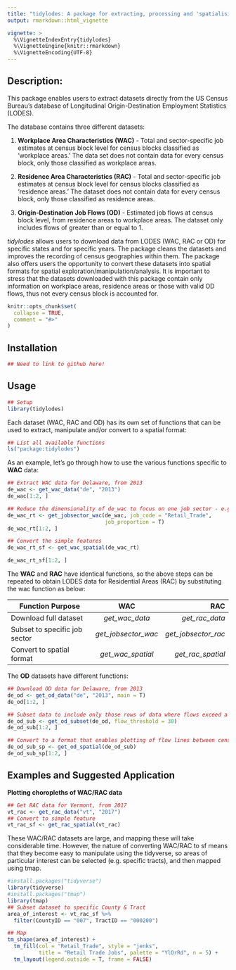 ```yaml
---
title: "tidylodes: A package for extracting, processing and 'spatialising' data from the US Census Bureau's LODES database"
output: rmarkdown::html_vignette

vignette: >
  %\VignetteIndexEntry{tidylodes}
  %\VignetteEngine{knitr::rmarkdown}
  %\VignetteEncoding{UTF-8}
---
```


## Description: 
This package enables users to extract datasets directly from the US Census Bureau's database of Longitudinal
Origin-Destination Employment Statistics (LODES).

The database contains three different datasets:
  
  1. **Workplace Area Characteristics (WAC)** - Total and sector-specific job estimates at census block level for census blocks classified as 'workplace areas.' The data set does not contain data for every census block, only those classified as workplace areas.
  
  2. **Residence Area Characteristics (RAC)** - Total and sector-specific job estimates at census block level for census blocks classified as 'residence areas.' The dataset does not contain data for every census block, only those classified as residence areas.
  
  3. **Origin-Destination Job Flows (OD)** - Estimated job flows at census block level, from residence areas to workplace areas. The dataset only includes flows of greater than or equal to 1. 

*tidylodes* allows users to download data from LODES (WAC, RAC or OD) for specific states and for specific years. The package cleans the datasets and improves the recording of census geographies within them. The package also offers users the opportunity to convert these datasets into spatial formats for spatial exploration/manipulation/analysis. It is important to stress that the datasets downloaded with this package contain only information on workplace areas, residence areas or those with valid OD flows, thus not every census block is accounted for. 

```r
knitr::opts_chunk$set(
  collapse = TRUE,
  comment = "#>"
)
```

## Installation

```r
## Need to link to github here!
```



## Usage 

```r
## Setup
library(tidylodes)
```

Each dataset (WAC, RAC and OD) has its own set of functions that can be used to extract, manipulate and/or convert to a spatial format:

```r
## List all available functions
ls("package:tidylodes")
```

As an example, let's go through how to use the various functions specific to **WAC** data:

```r
## Extract WAC data for Delaware, from 2013
de_wac <- get_wac_data("de", "2013")
de_wac[1:2, ]
```

```r
## Reduce the dimensionality of de_wac to focus on one job sector - e.g. Retail Trade
de_wac_rt <- get_jobsector_wac(de_wac, job_code = "Retail_Trade",
                               job_proportion = T)
de_wac_rt[1:2, ]
```

```r
## Convert the simple features
de_wac_rt_sf <- get_wac_spatial(de_wac_rt)
```

```r
de_wac_rt_sf[1:2, ]
```


The **WAC** and **RAC** have identical functions, so the above steps can be repeated to obtain LODES data for Residential Areas (RAC) by substituting the wac function as below:

| Function Purpose                | WAC                   | RAC                 |
| --------------------------------|:---------------------:| -------------------:|
| Download full dataset           | *get_wac_data*        | *get_rac_data*      |
| Subset to specific job sector   | *get_jobsector_wac*   | *get_jobsector_rac* |
| Convert to spatial format       | *get_wac_spatial*     | *get_rac_spatial*   |


The **OD** datasets have different functions:

```r
## Download OD data for Delaware, from 2013
de_od <- get_od_data("de", "2013", main = T)
de_od[1:2, ]
```

```r
## Subset data to include only those rows of data where flows exceed a certain threshold
de_od_sub <- get_od_subset(de_od, flow_threshold = 30)
de_od_sub[1:2, ]
```

```r
## Convert to a format that enables plotting of flow lines between census block centroids
de_od_sub_sp <- get_od_spatial(de_od_sub)
de_od_sub_sp[1:2, ]
```

## Examples and Suggested Application

**Plotting choropleths of WAC/RAC data**

```r
## Get RAC data for Vermont, from 2017 
vt_rac <- get_rac_data("vt", "2017")
## Convert to simple feature
vt_rac_sf <- get_rac_spatial(vt_rac)
```

These WAC/RAC datasets are large, and mapping these will take considerable time. However, the nature of converting WAC/RAC to sf means that they become easy to manipulate using the tidyverse, so areas of particular interest can be selected (e.g. specific tracts), and then mapped using tmap.

```r
#install.packages("tidyverse")
library(tidyverse)
#install.packages("tmap")
library(tmap)
## Subset dataset to specific County & Tract
area_of_interest <- vt_rac_sf %>%
  filter(CountyID == "007", TractID == "000200")

## Map 
tm_shape(area_of_interest) +
  tm_fill(col = "Retail_Trade", style = "jenks",
          title = "Retail Trade Jobs", palette = "YlOrRd", n = 5) +
  tm_layout(legend.outside = T, frame = FALSE) 
```






